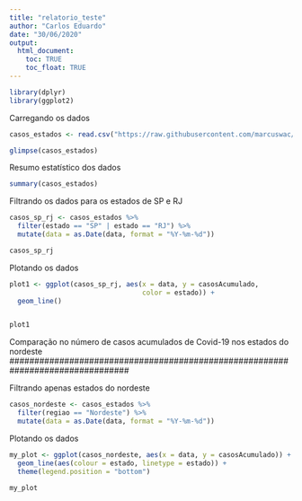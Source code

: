 ```yaml
---
title: "relatorio_teste"
author: "Carlos Eduardo"
date: "30/06/2020"
output:
  html_document:
    toc: TRUE
    toc_float: TRUE
---
```


```r
library(dplyr)
library(ggplot2)
```

Carregando os dados

```r
casos_estados <- read.csv("https://raw.githubusercontent.com/marcuswac/covid-br-data/master/covid-br-ms-states.csv")

glimpse(casos_estados)

```

Resumo estatístico dos dados

```r
summary(casos_estados)
```

Filtrando os dados para os estados de SP e RJ

```r
casos_sp_rj <- casos_estados %>%
  filter(estado == "SP" | estado == "RJ") %>%
  mutate(data = as.Date(data, format = "%Y-%m-%d"))

casos_sp_rj
```

Plotando os dados

```r
plot1 <- ggplot(casos_sp_rj, aes(x = data, y = casosAcumulado,
                                 color = estado)) +
  geom_line()


plot1
```


################################################################################
  Comparação no número de casos acumulados de Covid-19 nos estados do nordeste 
################################################################################

Filtrando apenas estados do nordeste

```r
casos_nordeste <- casos_estados %>%
  filter(regiao == "Nordeste") %>%
  mutate(data = as.Date(data, format = "%Y-%m-%d"))
```

Plotando os dados

```r
my_plot <- ggplot(casos_nordeste, aes(x = data, y = casosAcumulado)) +
  geom_line(aes(colour = estado, linetype = estado)) +
  theme(legend.position = "bottom")

my_plot
```
